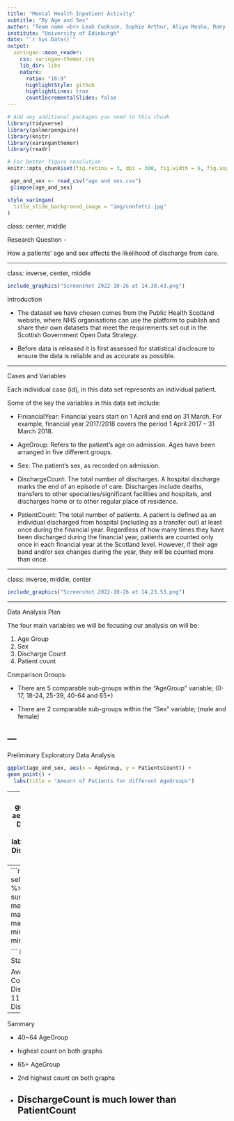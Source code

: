 ```yaml
---
title: "Mental Health Inpatient Activity"
subtitle: "By Age and Sex"
author: "Team name <br> Leah Cookson, Sophie Arthur, Aliya Mosha, Roey Nie"
institute: "University of Edinburgh"
date: "`r Sys.Date()`"
output:
  xaringan::moon_reader:
    css: xaringan-themer.css
    lib_dir: libs
    nature:
      ratio: "16:9"
      highlightStyle: github
      highlightLines: true
      countIncrementalSlides: false
---
```


```r
# Add any additional packages you need to this chunk
library(tidyverse)
library(palmerpenguins)
library(knitr)
library(xaringanthemer)
library(readr)
```

```r
# For better figure resolution
knitr::opts_chunk$set(fig.retina = 3, dpi = 300, fig.width = 6, fig.asp = 0.618, out.width = "80%")
```

```r
 age_and_sex <- read_csv("age and sex.csv")
 glimpse(age_and_sex)

```

```r
style_xaringan(
  title_slide_background_image = "img/confetti.jpg"
)
```

class: center, middle

Research Question - 

How a patients' age and sex affects the likelihood of discharge from care.

---

class: inverse, center, middle

```r
include_graphics("Screenshot 2022-10-26 at 14.38.43.png")

```


Introduction 

- The dataset we have chosen comes from the Public Health Scotland website, where NHS organisations can use the platform to publish and share their own datasets that meet the requirements set out in the Scottish Government Open Data Strategy.

- Before data is released it is first assessed for statistical disclosure to ensure the data is reliable and as accurate as possible.


---

Cases and Variables 

Each individual case (id), in this data set represents an individual patient.

Some of the key the variables in this data set include:

- FiniancialYear: Financial years start on 1 April and end on 31 March. For example, financial year 2017/2018 covers the period 1 April 2017 – 31 March 2018.

- AgeGroup: Refers to the patient's age on admission. Ages have been arranged in five different groups.

- Sex: The patient's sex, as recorded on admission.

- DischargeCount: The total number of discharges. A hospital discharge marks the end of an episode of care. Discharges include deaths, transfers to other specialties/significant facilities and hospitals, and discharges home or to other regular place of residence.

- PatientCount: The total number of patients. A patient is defined as an individual discharged from hospital (including as a transfer out) at least once during the financial year. Regardless of how many times they have been discharged during the financial year, patients are counted only once in each financial year at the Scotland level. However, if their age band and/or sex changes during the year, they will be counted more than once.


---

class: inverse, middle, center

```r

include_graphics("Screenshot 2022-10-26 at 14.23.53.png")


```


---

Data Analysis Plan


The four main variables we will be focusing our analysis on will be:

1. Age Group 
2. Sex 
3. Discharge Count 
4. Patient count 

Comparison Groups:

- There are 5 comparable sub-groups within the "AgeGroup" variable; (0-17, 18-24, 25-39, 40-64 and 65+)

- There are 2 comparable sub-groups within the "Sex" variable; (male and female) 

--- 
---

Preliminary Exploratory Data Analysis

```r

ggplot(age_and_sex, aes(x = AgeGroup, y = PatientsCount)) +
geom_point() +
  labs(title = "Amount of Patients for different AgeGroups")
```
---
```r
ggplot(age_and_sex, aes(x = AgeGroup, y = DischargeCount)) +
geom_point()+
  labs(title = "Amount of Discharge for different AgeGroups")


```
---
```r
age_and_sex %>%  
  select(DischargeCount) %>% 
  summarise(avg_ds = mean(DischargeCount),
            max_ds = max(DischargeCount),
            min_ds = min(DischargeCount)) 

```
Key Summary Statistics:

Average Discharge Count = 284
Maximum Discharge Count = 11750
Minimum Discharge Count = 0

---
Sammary

- 40~64 AgeGroup
 - highest count on both graphs
 
- 65+ AgeGroup
 - 2nd highest count on both graphs
 - DischargeCount is much lower than PatientCount
---
